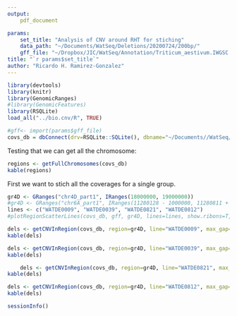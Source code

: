 ```yaml
---
output: 
    pdf_document

params: 
    set_title: "Analysis of CNV around RHT for stiching"
    data_path: "~/Documents/WatSeq/Deletions/20200724/200bp/"
    gff_file: "~/Dropbox/JIC/WatSeq/Annotation/Triticum_aestivum.IWGSC.41.parts.tidy.gff3.gz"
title: "`r params$set_title`"
author: "Ricardo H. Ramirez-Gonzalez"
---
```




```r
library(devtools)
library(knitr)
library(GenomicRanges)
#library(GenomicFeatures)
library(RSQLite)
load_all("../bio.cnv/R", TRUE)

#gff<- import(params$gff_file)
covs_db = dbConnect(drv=RSQLite::SQLite(), dbname="~/Documents//WatSeq/Deletions/20200724/200bp/long_tables/covs_200bp.db")
```

Testing that we can get all the chromosome: 

```r
regions <- getFullChromosomes(covs_db)
kable(regions)

```

First we want to stich all the coverages for a single group. 


```r
gr4D <- GRanges("chr4D_part1", IRanges(18000000, 19000000))
#gr4D <- GRanges("chr6A_part1", IRanges(11280128 - 1000000, 11280811 + 1000000))
lines <- c("WATDE0009", "WATDE0039", "WATDE0821", "WATDE0812")
#plotRegionScatterLines(covs_db, gff, gr4D, lines=lines, show.ribons=T, genes=c("TraesCS4D02G040100"))

dels <- getCNVInRegion(covs_db, region=gr4D, line="WATDE0009", max_gap=20, het=FALSE)
kable(dels)

dels <- getCNVInRegion(covs_db, region=gr4D, line="WATDE0039", max_gap=20, het=FALSE)
kable(dels)

    dels <- getCNVInRegion(covs_db, region=gr4D, line="WATDE0821", max_gap=20, het=FALSE)
kable(dels)

dels <- getCNVInRegion(covs_db, region=gr4D, line="WATDE0812", max_gap=20, het=FALSE)
kable(dels)

```


```r
sessionInfo()
```
